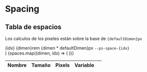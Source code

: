 
# Spacing

## Tabla de espacios

Los calculos de los pixeles están sobre la base de <code>{defaultDimen}px</code>

  <tr>
    <td>{idx}</td>
    <td>{dimen}rem</td>
    <td>{dimen * defaultDimen}px</td>
    <td>
      <code>--ps-space-{idx}</code>
    </td>
    <td>
      <div className="pucostyle">
        <div
          className={`has-bg-primary is-ps-initial-vars w-${idx}`}
          style={{ height: '1rem', borderRadius: '2px' }}
        ></div>
      </div>
    </td>
  </tr>
)

<table>
  <thead>
    <tr>
      <th>Nombre</th>
      <th>Tamaño</th>
      <th>Pixels</th>
      <th>Variable</th>
      <th></th>
    </tr>
  </thead>
  <tbody>
    {spaces.map((dimen, idx) => (
      <DimenRow dimen={dimen} idx={idx} />
    ))}
  </tbody>
</table>
